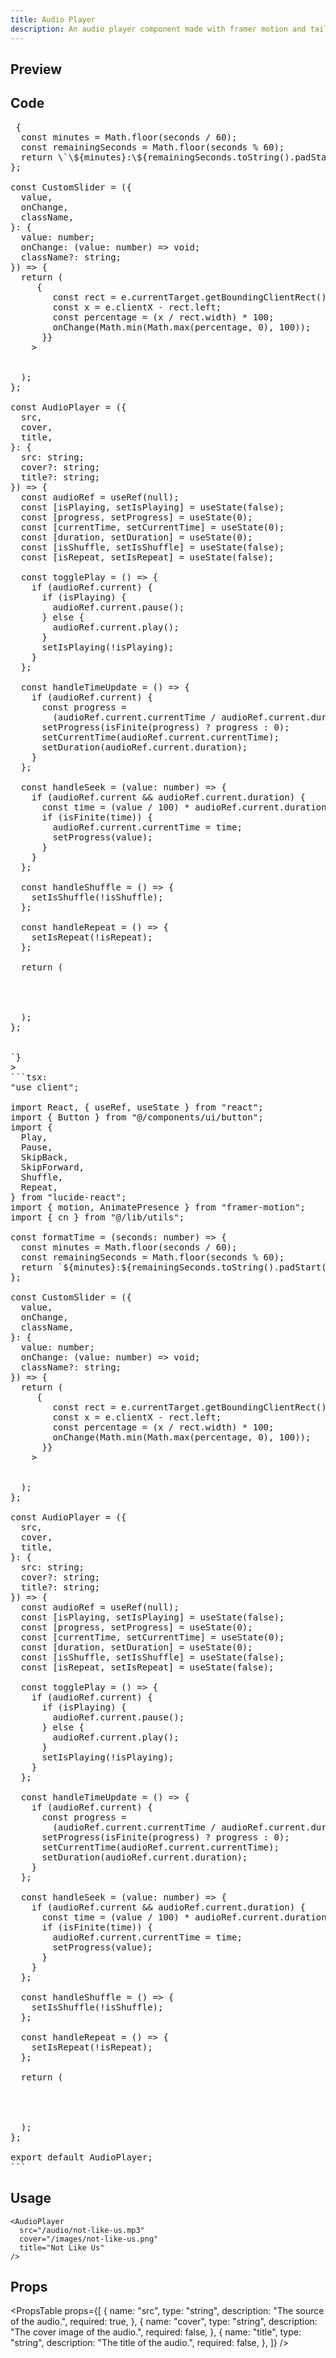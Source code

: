 ```yaml
---
title: Audio Player
description: An audio player component made with framer motion and tailwind css.
---
```


## Preview

<Preview>
  <AudioPlayer
    src="/audio/not-like-us.mp3"
    cover="/images/not-like-us.png"
    title="Not Like Us"
  />
</Preview>

## Code

<Pre
  raw={`
  "use client";

  Play,
  Pause,
  SkipBack,
  SkipForward,
  Shuffle,
  Repeat,
} from "lucide-react";

const formatTime = (seconds: number) => {
  const minutes = Math.floor(seconds / 60);
  const remainingSeconds = Math.floor(seconds % 60);
  return \`\${minutes}:\${remainingSeconds.toString().padStart(2, "0")}\`;
};

const CustomSlider = ({
  value,
  onChange,
  className,
}: {
  value: number;
  onChange: (value: number) => void;
  className?: string;
}) => {
  return (
    <motion.div
      className={cn(
        "relative w-full h-1 bg-white/20 rounded-full cursor-pointer",
        className
      )}
      onClick={(e) => {
        const rect = e.currentTarget.getBoundingClientRect();
        const x = e.clientX - rect.left;
        const percentage = (x / rect.width) * 100;
        onChange(Math.min(Math.max(percentage, 0), 100));
      }}
    >
      <motion.div
        className="absolute top-0 left-0 h-full bg-white rounded-full"
        style={{ width: \`\${value}%\` }}
        initial={{ width: 0 }}
        animate={{ width: \`\${value}%\` }}
        transition={{ type: "spring", stiffness: 300, damping: 30 }}
      />
    </motion.div>
  );
};

const AudioPlayer = ({
  src,
  cover,
  title,
}: {
  src: string;
  cover?: string;
  title?: string;
}) => {
  const audioRef = useRef<HTMLAudioElement>(null);
  const [isPlaying, setIsPlaying] = useState(false);
  const [progress, setProgress] = useState(0);
  const [currentTime, setCurrentTime] = useState(0);
  const [duration, setDuration] = useState(0);
  const [isShuffle, setIsShuffle] = useState(false);
  const [isRepeat, setIsRepeat] = useState(false);

  const togglePlay = () => {
    if (audioRef.current) {
      if (isPlaying) {
        audioRef.current.pause();
      } else {
        audioRef.current.play();
      }
      setIsPlaying(!isPlaying);
    }
  };

  const handleTimeUpdate = () => {
    if (audioRef.current) {
      const progress =
        (audioRef.current.currentTime / audioRef.current.duration) * 100;
      setProgress(isFinite(progress) ? progress : 0);
      setCurrentTime(audioRef.current.currentTime);
      setDuration(audioRef.current.duration);
    }
  };

  const handleSeek = (value: number) => {
    if (audioRef.current && audioRef.current.duration) {
      const time = (value / 100) * audioRef.current.duration;
      if (isFinite(time)) {
        audioRef.current.currentTime = time;
        setProgress(value);
      }
    }
  };

  const handleShuffle = () => {
    setIsShuffle(!isShuffle);
  };

  const handleRepeat = () => {
    setIsRepeat(!isRepeat);
  };

  return (
    <AnimatePresence>
      <motion.div
        className="relative flex flex-col mx-auto rounded-3xl overflow-hidden bg-[#11111198] shadow-[0_0_20px_rgba(0,0,0,0.2)] backdrop-blur-sm p-3 w-[280px] h-auto"
        initial={{ opacity: 0, filter: "blur(10px)" }}
        animate={{ opacity: 1, filter: "blur(0px)" }}
        exit={{ opacity: 0, filter: "blur(10px)" }}
        transition={{
          duration: 0.3,
          ease: "easeInOut",
          delay: 0.1,
          type: "spring",
        }}
        layout
      >
        <audio
          ref={audioRef}
          onTimeUpdate={handleTimeUpdate}
          src={src}
          className="hidden"
        />

        <motion.div
          className="flex flex-col relative"
          layout
          animate={{ opacity: 1 }}
          transition={{ duration: 0.3, ease: "easeInOut" }}
        >
          {/* Cover  */}
          {cover && (
            <motion.div className="bg-white/20 overflow-hidden rounded-[16px] h-[180px] w-full relative">
              <img
                src={cover}
                alt="cover"
                className="object-cover w-full h-full"
              />
            </motion.div>
          )}

          <motion.div className="flex flex-col w-full gap-y-2">
            {/* Title */}
            {title && (
              <motion.h3 className="text-white font-bold text-base text-center mt-1">
                {title}
              </motion.h3>
            )}

            {/* Slider */}
            <motion.div className="flex flex-col gap-y-1">
              <CustomSlider
                value={progress}
                onChange={handleSeek}
                className="w-full"
              />
              <div className="flex items-center justify-between">
                <span className="text-white text-sm">
                  {formatTime(currentTime)}
                </span>
                <span className="text-white text-sm">
                  {formatTime(duration)}
                </span>
              </div>
            </motion.div>

            {/* Controls */}
            <motion.div className="flex items-center justify-center w-full">
              <div className="flex items-center gap-2 w-fit bg-[#11111198] rounded-[16px] p-2">
                <motion.div
                  whileHover={{ scale: 1.1 }}
                  whileTap={{ scale: 0.9 }}
                >
                  <Button
                    variant="ghost"
                    size="icon"
                    onClick={(e) => {
                      e.stopPropagation();
                      handleShuffle();
                    }}
                    className={cn(
                      "text-white hover:bg-[#111111d1] hover:text-white h-8 w-8 rounded-full",
                      isShuffle && "bg-[#111111d1] text-white"
                    )}
                  >
                    <Shuffle className="h-5 w-5" />
                  </Button>
                </motion.div>
                <motion.div
                  whileHover={{ scale: 1.1 }}
                  whileTap={{ scale: 0.9 }}
                >
                  <Button
                    variant="ghost"
                    size="icon"
                    onClick={(e) => e.stopPropagation()}
                    className="text-white hover:bg-[#111111d1] hover:text-white h-8 w-8 rounded-full"
                  >
                    <SkipBack className="h-5 w-5" />
                  </Button>
                </motion.div>
                <motion.div
                  whileHover={{ scale: 1.1 }}
                  whileTap={{ scale: 0.9 }}
                >
                  <Button
                    onClick={(e) => {
                      e.stopPropagation();
                      togglePlay();
                    }}
                    variant="ghost"
                    size="icon"
                    className="text-white hover:bg-[#111111d1] hover:text-white h-8 w-8 rounded-full"
                  >
                    {isPlaying ? (
                      <Pause className="h-5 w-5" />
                    ) : (
                      <Play className="h-5 w-5" />
                    )}
                  </Button>
                </motion.div>
                <motion.div
                  whileHover={{ scale: 1.1 }}
                  whileTap={{ scale: 0.9 }}
                >
                  <Button
                    variant="ghost"
                    size="icon"
                    onClick={(e) => e.stopPropagation()}
                    className="text-white hover:bg-[#111111d1] hover:text-white h-8 w-8 rounded-full"
                  >
                    <SkipForward className="h-5 w-5" />
                  </Button>
                </motion.div>

                <motion.div
                  whileHover={{ scale: 1.1 }}
                  whileTap={{ scale: 0.9 }}
                >
                  <Button
                    variant="ghost"
                    size="icon"
                    onClick={(e) => {
                      e.stopPropagation();
                      handleRepeat();
                    }}
                    className={cn(
                      "text-white hover:bg-[#111111d1] hover:text-white h-8 w-8 rounded-full",
                      isRepeat && "bg-[#111111d1] text-white"
                    )}
                  >
                    <Repeat className="h-5 w-5" />
                  </Button>
                </motion.div>
              </div>
            </motion.div>
          </motion.div>
        </motion.div>
      </motion.div>
    </AnimatePresence>
  );
};


`}
>
```tsx: 
"use client";

import React, { useRef, useState } from "react";
import { Button } from "@/components/ui/button";
import {
  Play,
  Pause,
  SkipBack,
  SkipForward,
  Shuffle,
  Repeat,
} from "lucide-react";
import { motion, AnimatePresence } from "framer-motion";
import { cn } from "@/lib/utils";

const formatTime = (seconds: number) => {
  const minutes = Math.floor(seconds / 60);
  const remainingSeconds = Math.floor(seconds % 60);
  return `${minutes}:${remainingSeconds.toString().padStart(2, "0")}`;
};

const CustomSlider = ({
  value,
  onChange,
  className,
}: {
  value: number;
  onChange: (value: number) => void;
  className?: string;
}) => {
  return (
    <motion.div
      className={cn(
        "relative w-full h-1 bg-white/20 rounded-full cursor-pointer",
        className
      )}
      onClick={(e) => {
        const rect = e.currentTarget.getBoundingClientRect();
        const x = e.clientX - rect.left;
        const percentage = (x / rect.width) * 100;
        onChange(Math.min(Math.max(percentage, 0), 100));
      }}
    >
      <motion.div
        className="absolute top-0 left-0 h-full bg-white rounded-full"
        style={{ width: `${value}%` }}
        initial={{ width: 0 }}
        animate={{ width: `${value}%` }}
        transition={{ type: "spring", stiffness: 300, damping: 30 }}
      />
    </motion.div>
  );
};

const AudioPlayer = ({
  src,
  cover,
  title,
}: {
  src: string;
  cover?: string;
  title?: string;
}) => {
  const audioRef = useRef<HTMLAudioElement>(null);
  const [isPlaying, setIsPlaying] = useState(false);
  const [progress, setProgress] = useState(0);
  const [currentTime, setCurrentTime] = useState(0);
  const [duration, setDuration] = useState(0);
  const [isShuffle, setIsShuffle] = useState(false);
  const [isRepeat, setIsRepeat] = useState(false);

  const togglePlay = () => {
    if (audioRef.current) {
      if (isPlaying) {
        audioRef.current.pause();
      } else {
        audioRef.current.play();
      }
      setIsPlaying(!isPlaying);
    }
  };

  const handleTimeUpdate = () => {
    if (audioRef.current) {
      const progress =
        (audioRef.current.currentTime / audioRef.current.duration) * 100;
      setProgress(isFinite(progress) ? progress : 0);
      setCurrentTime(audioRef.current.currentTime);
      setDuration(audioRef.current.duration);
    }
  };

  const handleSeek = (value: number) => {
    if (audioRef.current && audioRef.current.duration) {
      const time = (value / 100) * audioRef.current.duration;
      if (isFinite(time)) {
        audioRef.current.currentTime = time;
        setProgress(value);
      }
    }
  };

  const handleShuffle = () => {
    setIsShuffle(!isShuffle);
  };

  const handleRepeat = () => {
    setIsRepeat(!isRepeat);
  };

  return (
    <AnimatePresence>
      <motion.div
        className="relative flex flex-col mx-auto rounded-3xl overflow-hidden bg-[#11111198] shadow-[0_0_20px_rgba(0,0,0,0.2)] backdrop-blur-sm p-3 w-[280px] h-auto"
        initial={{ opacity: 0, filter: "blur(10px)" }}
        animate={{ opacity: 1, filter: "blur(0px)" }}
        exit={{ opacity: 0, filter: "blur(10px)" }}
        transition={{
          duration: 0.3,
          ease: "easeInOut",
          delay: 0.1,
          type: "spring",
        }}
        layout
      >
        <audio
          ref={audioRef}
          onTimeUpdate={handleTimeUpdate}
          src={src}
          className="hidden"
        />

        <motion.div
          className="flex flex-col relative"
          layout
          animate={{ opacity: 1 }}
          transition={{ duration: 0.3, ease: "easeInOut" }}
        >
          {/* Cover  */}
          {cover && (
            <motion.div className="bg-white/20 overflow-hidden rounded-[16px] h-[180px] w-full relative">
              <img
                src={cover}
                alt="cover"
                className="object-cover w-full h-full"
              />
            </motion.div>
          )}

          <motion.div className="flex flex-col w-full gap-y-2">
            {/* Title */}
            {title && (
              <motion.h3 className="text-white font-bold text-base text-center mt-1">
                {title}
              </motion.h3>
            )}

            {/* Slider */}
            <motion.div className="flex flex-col gap-y-1">
              <CustomSlider
                value={progress}
                onChange={handleSeek}
                className="w-full"
              />
              <div className="flex items-center justify-between">
                <span className="text-white text-sm">
                  {formatTime(currentTime)}
                </span>
                <span className="text-white text-sm">
                  {formatTime(duration)}
                </span>
              </div>
            </motion.div>

            {/* Controls */}
            <motion.div className="flex items-center justify-center w-full">
              <div className="flex items-center gap-2 w-fit bg-[#11111198] rounded-[16px] p-2">
                <motion.div
                  whileHover={{ scale: 1.1 }}
                  whileTap={{ scale: 0.9 }}
                >
                  <Button
                    variant="ghost"
                    size="icon"
                    onClick={(e) => {
                      e.stopPropagation();
                      handleShuffle();
                    }}
                    className={cn(
                      "text-white hover:bg-[#111111d1] hover:text-white h-8 w-8 rounded-full",
                      isShuffle && "bg-[#111111d1] text-white"
                    )}
                  >
                    <Shuffle className="h-5 w-5" />
                  </Button>
                </motion.div>
                <motion.div
                  whileHover={{ scale: 1.1 }}
                  whileTap={{ scale: 0.9 }}
                >
                  <Button
                    variant="ghost"
                    size="icon"
                    onClick={(e) => e.stopPropagation()}
                    className="text-white hover:bg-[#111111d1] hover:text-white h-8 w-8 rounded-full"
                  >
                    <SkipBack className="h-5 w-5" />
                  </Button>
                </motion.div>
                <motion.div
                  whileHover={{ scale: 1.1 }}
                  whileTap={{ scale: 0.9 }}
                >
                  <Button
                    onClick={(e) => {
                      e.stopPropagation();
                      togglePlay();
                    }}
                    variant="ghost"
                    size="icon"
                    className="text-white hover:bg-[#111111d1] hover:text-white h-8 w-8 rounded-full"
                  >
                    {isPlaying ? (
                      <Pause className="h-5 w-5" />
                    ) : (
                      <Play className="h-5 w-5" />
                    )}
                  </Button>
                </motion.div>
                <motion.div
                  whileHover={{ scale: 1.1 }}
                  whileTap={{ scale: 0.9 }}
                >
                  <Button
                    variant="ghost"
                    size="icon"
                    onClick={(e) => e.stopPropagation()}
                    className="text-white hover:bg-[#111111d1] hover:text-white h-8 w-8 rounded-full"
                  >
                    <SkipForward className="h-5 w-5" />
                  </Button>
                </motion.div>

                <motion.div
                  whileHover={{ scale: 1.1 }}
                  whileTap={{ scale: 0.9 }}
                >
                  <Button
                    variant="ghost"
                    size="icon"
                    onClick={(e) => {
                      e.stopPropagation();
                      handleRepeat();
                    }}
                    className={cn(
                      "text-white hover:bg-[#111111d1] hover:text-white h-8 w-8 rounded-full",
                      isRepeat && "bg-[#111111d1] text-white"
                    )}
                  >
                    <Repeat className="h-5 w-5" />
                  </Button>
                </motion.div>
              </div>
            </motion.div>
          </motion.div>
        </motion.div>
      </motion.div>
    </AnimatePresence>
  );
};

export default AudioPlayer;
```
</Pre>

## Usage

```tsx
<AudioPlayer
  src="/audio/not-like-us.mp3"
  cover="/images/not-like-us.png"
  title="Not Like Us"
/>
```

## Props

<PropsTable
  props={[
    {
      name: "src",
      type: "string",
      description: "The source of the audio.",
      required: true,
    },
    {
      name: "cover",
      type: "string",
      description: "The cover image of the audio.",
      required: false,
    },
    {
      name: "title",
      type: "string",
      description: "The title of the audio.",
      required: false,
    },
  ]}
/>
